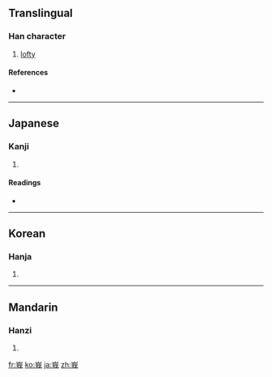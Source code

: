 {{also|峨}}
==Translingual==

===Han character===
{{Han char|rn=46|rad=山|as=07|sn=10|four=|canj=山竹手戈 (UHQI), X山竹手戈 (XUHQI)}}

# [[lofty]]

====References====
* {{Han ref|kx=0311.100|dkj=08072|dj=0611.160|hdz=10774.160|uh=5CE9|ud=23785}}

----

==Japanese==

===Kanji===
{{ja-kanji|grade=|rs=山07}}

# {{defn|Japanese}}

====Readings====
* {{ja-readings|on=[[が]] (ga)|kun=[[けわしい]] (kewashii)}}

----

==Korean==

===Hanja===
{{ko-hanja|hangeul=아|rv=a|mr=a}}

# {{defn|Korean}}

----

==Mandarin==

===Hanzi===
{{cmn-hanzi|pin=[[é]] ([[e2]])|wg=o<sup>2</sup>}}

# {{defn|Mandarin}}

[[fr:峩]]
[[ko:峩]]
[[ja:峩]]
[[zh:峩]]